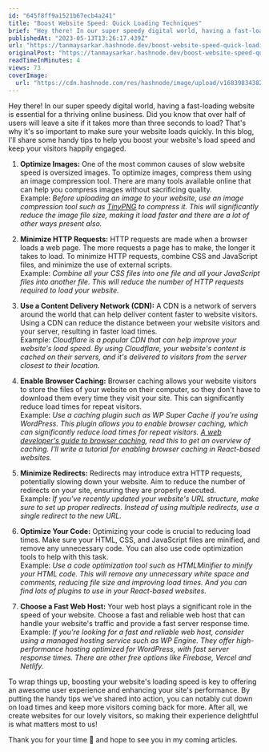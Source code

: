 ```yaml
---
id: "645f8ff9a1521b67ecb4a241"
title: "Boost Website Speed: Quick Loading Techniques"
brief: "Hey there! In our super speedy digital world, having a fast-loading website is essential for a thriving online business. Did you know that over half of users will leave a site if it takes more than three seconds to load? That's why it's so important ..."
publishedAt: "2023-05-13T13:26:17.439Z"
url: "https://tanmaysarkar.hashnode.dev/boost-website-speed-quick-loading-techniques"
originalPost: "https://tanmaysarkar.hashnode.dev/boost-website-speed-quick-loading-techniques"
readTimeInMinutes: 4
views: 73
coverImage:
  url: "https://cdn.hashnode.com/res/hashnode/image/upload/v1683983438274/7430ea2d-48f9-4954-b660-04e26fc90198.png"
---
```


Hey there! In our super speedy digital world, having a fast-loading website is essential for a thriving online business. Did you know that over half of users will leave a site if it takes more than three seconds to load? That's why it's so important to make sure your website loads quickly. In this blog, I'll share some handy tips to help you boost your website's load speed and keep your visitors happily engaged.

1. **Optimize Images:** One of the most common causes of slow website speed is oversized images. To optimize images, compress them using an image compression tool. There are many tools available online that can help you compress images without sacrificing quality.  
    Example: *Before uploading an image to your website, use an image compression tool such as* [*TinyPNG*](https://tinypng.com/) *to compress it. This will significantly reduce the image file size, making it load faster and there are a lot of other ways present also.*
    
2. **Minimize HTTP Requests:** HTTP requests are made when a browser loads a web page. The more requests a page has to make, the longer it takes to load. To minimize HTTP requests, combine CSS and JavaScript files, and minimize the use of external scripts.  
    Example: *Combine all your CSS files into one file and all your JavaScript files into another file. This will reduce the number of HTTP requests required to load your website.*
    
3. **Use a Content Delivery Network (CDN):** A CDN is a network of servers around the world that can help deliver content faster to website visitors. Using a CDN can reduce the distance between your website visitors and your server, resulting in faster load times.  
    Example: *Cloudflare is a popular CDN that can help improve your website's load speed. By using Cloudflare, your website's content is cached on their servers, and it's delivered to visitors from the server closest to their location.*
    
4. **Enable Browser Caching:** Browser caching allows your website visitors to store the files of your website on their computer, so they don't have to download them every time they visit your site. This can significantly reduce load times for repeat visitors.  
    Example: *Use a caching plugin such as WP Super Cache if you're using WordPress. This plugin allows you to enable browser caching, which can significantly reduce load times for repeat visitors.* [*A web developer's guide to browser caching*](https://medium.com/@codebyamir/a-web-developers-guide-to-browser-caching-cc41f3b73e7c)*, read this to get an overview of caching. I'll write a tutorial for enabling browser caching in React-based websites.*
    
5. **Minimize Redirects:** Redirects may introduce extra HTTP requests, potentially slowing down your website. Aim to reduce the number of redirects on your site, ensuring they are properly executed.  
    Example: *If you've recently updated your website's URL structure, make sure to set up proper redirects. Instead of using multiple redirects, use a single redirect to the new URL.*
    
6. **Optimize Your Code:** Optimizing your code is crucial to reducing load times. Make sure your HTML, CSS, and JavaScript files are minified, and remove any unnecessary code. You can also use code optimization tools to help with this task.  
    Example: *Use a code optimization tool such as HTMLMinifier to minify your HTML code. This will remove any unnecessary white space and comments, reducing file size and improving load times. And you can find lots of plugins to use in your React-based websites.*
    
7. **Choose a Fast Web Host:** Your web host plays a significant role in the speed of your website. Choose a fast and reliable web host that can handle your website's traffic and provide a fast server response time.  
    Example: *If you're looking for a fast and reliable web host, consider using a managed hosting service such as WP Engine. They offer high-performance hosting optimized for WordPress, with fast server response times. There are other free options like Firebase, Vercel and Netlify.*
    

To wrap things up, boosting your website's loading speed is key to offering an awesome user experience and enhancing your site's performance. By putting the handy tips we've shared into action, you can notably cut down on load times and keep more visitors coming back for more. After all, we create websites for our lovely visitors, so making their experience delightful is what matters most to us!

Thank you for your time 🧡 and hope to see you in my coming articles. 